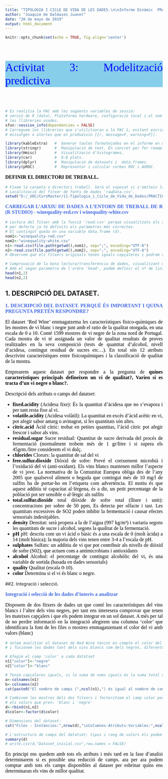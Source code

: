 ```yaml
---
title: "TIPOLOGÍA I CICLE DE VIDA DE LES DADES.\n\nInforme Dinàmic  PRACTICA2 "
author: "Joaquim de Dalmases Juanet"
date: "20 de mayo de 2019"
output: html_document
---
```


```r
knitr::opts_chunk$set(echo = TRUE, fig.align='center')
```

<style>
table {
  border:2px solid blue;
}
th {
  border:1px solid skyblue;
  border-spacing: 1px;
  font-size:14px;
  color:white;
  background-color: navy;
} 
td {
  border:1px solid skyblue;
  border-collapse: collapse;
  border-spacing: 1px;
  font-family:arial;
  color:royalblue;
  font-size:12px;
  padding:5px;
  background-color: aliceblue;
}
p {
    font-family: calibri; 
    font-size:16px; 
    color:black;
    text-align:justify;
}
li {
    font-family: calibri; 
    font-size:16px; 
    color:black;
    text-align:justify;
}
caption {  
  caption-side: bottom;
  text-align:center;  
  color:royalblue;
  font-weight: bold;
}
.pregs {
    font-family: calibri; 
    font-size:16px; 
    color:royalblue;
    text-align:justify;
}
</style>

<br>
<p style="font-family: Calibri; font-size:36px; color:blue; background-color:skyblue">Activitat 3: Modelització predictiva</p>
<br>


```r
# Es realitza la PAC amb les següents variables de sessió: 
# versió de R (data), Plataforma hardware, configuració local i el nom i versió de
# les llibreries usades.
xfun::session_info(dependencies = FALSE)
# Carreguem les llibreries que s'utilitzaran a la PAC 2, evitant escriure en l'informe els 
# missatges o alertes que es produeixin [{r, message=F, warning=F}].

library(kableExtra)   #  Generar taules formatejades en el informe en markdown.
library(stringr)      #  Manipulació de text. En concret per fer reemplaçaments de parts de text.
library(Hmisc)        #  Visualització d'histogrames.
library(car)          #  Q-Q plots.
library(dplyr)        #  Manipulació de datasets i  data.frames.
library(pROC)         #  Representar i calcular corbes ROC i AUROC.
```

<!-- 
<P style="page-break-before: always">
-->

<p style="color:black"><b>
DEFINIR EL DIRECTORI DE TREBALL.</b>
<br>
</p>


```r
# Fixem la carpeta o directori treball. Serà el suposat si s'omiteix la ruta origen o destí d'un fitxer.
# Localització del fitxer de fonts de dades 'rawData.csv'.
setwd("D:/_UOC/CursMaster/11-Tipologia_i_Cicle_de_Vida_de_Dades/PRACTICA_2/codi")
```


<p style="color:royalblue"><b>
 CARREGAR L'ARXIU DE DADES A L’ENTORN DE TREBALL DE R (R STUDIO) - winequality-red.csv i winequality-white.csv
</b></p>

```r
# Lectura del fitxer amb la funció 'read.csv' perque visualitzats els separadors es la que
# per defecte ja té definits els paràmetres més correctes.
# El contingut queda en una variable data.frame (d).
nom1<-"winequality-red.csv"
nom2<-"winequality-white.csv"
n1<-read.csv(file.path(getwd(),nom1), sep=";", encoding="UTF-8")
n2<-read.csv(file.path(getwd(),nom2), sep=";", encoding="UTF-8")
# Observem que els fitxers originals tenen iguals capçaleres i podrem combinar els 2 datasets.

# Comprovació de la bona lectura/transferència de dades, visualitzant una mostra de 6 linies o registres.
# Amb el segon parametre de l'ordre 'head', podem definir el nº de linies desitjat, per defecte 2. 
head(n1,2)
head(n2,2)
```

## 1. DESCRIPCIÓ DEL DATASET.
<p style="color:royalblue"><b> 
1. DESCRIPCIÓ DEL DATASET. PERQUÈ ÉS IMPORTANT I QUINA PREGUNTA PRETÉN RESPONDRE?</b>
</p>

<p>
El dataset 'Red Wine' emmagatzema les característiques fisico-químiques de les mostres de vi blanc i negre junt amb el ratio de la qualitat otorgada, en una escala de 0 a 10. Conté 1599 mostres de vi negre de la zona nord de Portugal. Cada mostra de vi té assignada un valor de qualitat resultats de proves realitzades en la seva composició (tests de quantitat d'alcohol, nivell d'acidesa, contingut residual de sucres etc...). En total són 12 atributs descrivint característiques entre fisicoquímiques i la classificació de qualitat de la mostra.
</p>

<p>
Emprearem aquest dataset per respondre a la pregunta de <b>quínes característiques principals defineixen un vi de qualitat?, Varien si es tracta d'un vi negre o blanc?.</b> 
</p>

<p> 
Descripció dels atributs o camps del datatset:
</p>
<ul>
<li><b>fixed.acidity</b> (Acidesa fixe): És la quantitat d'àcidesa que no s'evapora i per tant resta fixe al vi.</li>
<li><b>volatile.acidity</b> (Acidesa volàtil): La quantitat en excès d'àcid acètic en vi, pot afegir sabor amarg o avinagrat, si les quantitats són altes.</li>
<li><b>citric.acid</b> Àcid cítric: trobat en petites quantitas, l'àcid cítric pot afegir frescor i sabor als vins.</li>
<li><b>residual.sugar</b> Sucre residual: Quantitat de sucre derivada del procés de fermentació (normalment trobem més de 1 gr/litre i si supera els 45grm./litre considerem el vi dolç.</li>
<li><b>chlorides</b> Clorurs: la quantitat de sal del vi</li>
<li><b>free.sulfur.dioxide</b> Diòxid de sofre: Prevé el creixement microbià i l'oxidació del vi (anti-oxidant). Els vins blancs mantenen millor l’aspecte de vi jove. La normativa de la Comunitat Europea obliga des de l’any 2005 que qualsevol aliment o beguda que contingui més de 10 mg/l de sulfits ha de portar-ho en l’etiqueta com advertència. El motiu és que aquest additiu té capacitat al·lèrgena, és a dir, un petit percentatge de la població pot ser sensible o al·lèrgic als sulfits</li>
<li><b>total.sulfur.dioxide</b> total diòxide de sofre total (lliure i unit): concentracions per sobre de 50 ppm, Es detecta per olfacte i tast. Les quantitats excessives de SO2 poden inhibir la fermentació i causar efectes sensorials indesitjables.</li>
<li><b>density</b> Densitat: serà propera a la de l'aigua (997 kg/m³) i variaria segons les quantitats de sucre i alcohol, segons la qualitat de la fermentació.</li>
<li><b>pH</b> pH: descriu com un vi àcid o bàsic és a una escala de 0 (molt àcida) a 14 (molt bàsica); la majoria dels vins tenen entre 3-4 a l'escala de pH.</li>
<li><b>sulphates</b> Sulfats: un additiu de vi que pot contribuir als nivells de diòxid de sofre (S02), que actuen com a antimicrobians i antioxidants</li>
<li><b>alcohol</b> Alcohol: el percentatge de contingut alcohòlic del vi, és una variable de sortida (basada en dades sensorials)</li>
<li><b>quality</b> Qualitat (escala 0-10).</li>
<li><b>color</b> Determina si el vi és blanc o negre.</li>
</ul>
</p>

##2. Integració i selecció.
<p style="color:royalblue"><b>
Integració i selecció de les dades d’interès a analitzar</b>
</p>

<p>
Disposem de dos fitxers de dades un que conté les característiques del vins blancs i l'altre dels vins negres, per tant ens interesera comprovar que tenen les mateixes capçalers i que els podem integrar en un sol dataset. A més per tal de no perdre informació en la integració afegirem una columna 'color' que identificara la font de les files o mostres emmagatzemant el color del vi amb valors (blanc)
</p>

```r
# Volem analitzar el dataset de Red Wine tenint en compte el color del vi, afegim una columna 'color',
# i fusionem les dades tant dels vins blancs com dels negres, diferentciant-los per el camp color.

# Afegim el camp 'color' a cada datatset
n1["color"]<-"negre"
n2["color"]<-"blanc"

# Tenim capçaleres iguals, si la suma de noms iguals és la suma total de camps.
a<-colnames(n1)
b<-colnames(n2)
cat(paste0("El nombre de camps (",ncol(n1),") és igual al nombre de camps iguals ",sum(a==b)))

# Combinem les mostres dels dos fitxers i factoritzem el camp color per determinar 
# els valors que pren: 'blanc i 'negre'
d<-rbind(n1,n2)
d$color<-factor(d$color)

# Dimensions del dataset:
cat("Files - Instàncies:",nrow(d),"\nColumnes-Atributs-Variables:",ncol(d),"\n")

# L'estructura de camps del datatset: tipus i rang de valors els podem obtenir de l'ordre Summary():
summary(d)
# write.csv(d,"Dataset_inicial.csv",row.names = FALSE)

```

<p>
En principi ens quedem amb tots els atributs i més tard en la fase d'analisi determinarem si es possible una reducció de camps.
ara per ara podem comptar amb tots els camps disponibles al dataset per esbrinar quíns ens determinaran els vins de millor qualitat.
</p>


